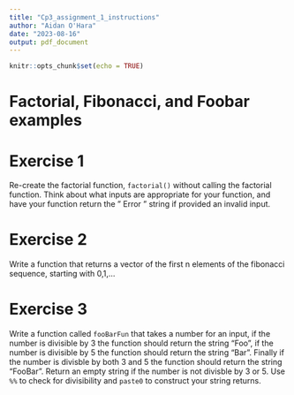 ```yaml
---
title: "Cp3_assignment_1_instructions"
author: "Aidan O'Hara"
date: "2023-08-16"
output: pdf_document
---
```


```r
knitr::opts_chunk$set(echo = TRUE)
```

# Factorial, Fibonacci, and Foobar examples

# Exercise 1

Re-create the factorial function, `factorial()` without calling the factorial function. Think about what inputs are appropriate for your function, and have your function return the " Error " string if provided an invalid input.


# Exercise 2

Write a function that returns a vector of the first n elements of the fibonacci sequence, starting with 0,1,...


# Exercise 3

Write a function called `fooBarFun` that takes a number for an input, if the number is divisible by 3 the function should return the string "Foo", if the number is divisible by 5 the function should return the string "Bar".  Finally if the number is divisble by both 3 and 5 the function should return the string "FooBar".  Return an empty string if the number is not divisble by 3 or 5.  Use `%%` to check for divisibility and `paste0` to construct your string returns.
